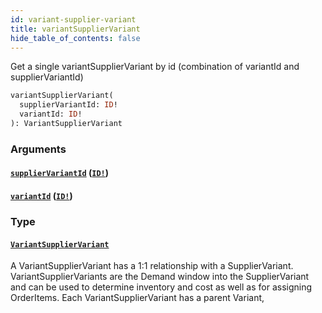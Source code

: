 ```yaml
---
id: variant-supplier-variant
title: variantSupplierVariant
hide_table_of_contents: false
---
```



Get a single variantSupplierVariant by id (combination of variantId and supplierVariantId)

```graphql
variantSupplierVariant(
  supplierVariantId: ID!
  variantId: ID!
): VariantSupplierVariant
```


### Arguments

#### [`supplierVariantId`](#) ([`ID!`](/demand/api/graphql-admin/reference/scalars/id))




#### [`variantId`](#) ([`ID!`](/demand/api/graphql-admin/reference/scalars/id))




### Type

#### [`VariantSupplierVariant`](/demand/api/graphql-admin/reference/objects/variant-supplier-variant)

A VariantSupplierVariant has a 1:1 relationship with a SupplierVariant.
VariantSupplierVariants are the Demand window into the SupplierVariant and can
be used to determine inventory and cost as well as for assigning OrderItems.
Each VariantSupplierVariant has a parent Variant,




